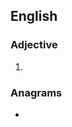 ==English==

===Adjective===
{{head|en|adjective superlative form}}

# {{en-superlative of|batty}}

===Anagrams===
* {{anagrams|en|a=abeisttt|Battiste|bitstate}}